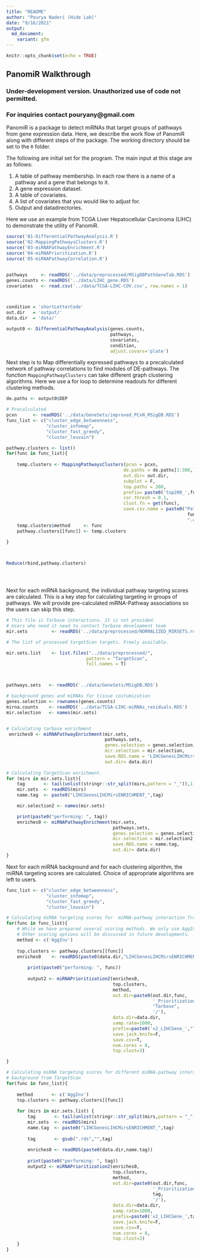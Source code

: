 ```yaml
---
title: "README"
author: "Pourya Naderi (Hide Lab)"
date: "9/16/2021"
output:
  md_document:
    variant: gfm
---
```


```r
knitr::opts_chunk$set(echo = TRUE)
```

## PanomiR Walkthrough
### Under-development version. Unauthorized use of code not permitted. 
### For inquiries contact pouryany@gmail.com

PanomiR is a package to detect miRNAs that target groups of pathways from gene expression data. Here, we describe the work flow of PanomiR along with different steps of the package. The working directory should be set to the `R` folder.


The following are initial set for the program. The main input at this stage are as follows:

1. A table of pathway membership. In each row there is a name of a pathway and a gene that belongs to it.
2. A gene expression dataset. 
3. A table of covariates. 
4. A list of covariates that you would like to adjust for. 
5. Output and datadirectories. 

Here we use an example from TCGA Liver Hepatocellular Carcinoma (LIHC) to demonstrate the utility of PanomiR.


```r
source('01-DifferentialPathwayAnalysis.R')
source('02-MappingPathwaysClusters.R')
source('03-miRNAPathwayEnrichment.R')
source('04-miRNAPrioritization.R')
source('05-miRNAPathwayCorrelation.R')


pathways     <- readRDS('../data/preprocessed/MSigDBPathGeneTab.RDS')
genes.counts <- readRDS('../data/LIHC_gene.RDS')
covariates   <- read.csv('../data/TCGA-LIHC-COV.csv', row.names = 1)



condition = 'shortLetterCode'
out.dir   = 'output/'
data.dir  = 'data/'

output0 <- DifferentialPathwayAnalysis(genes.counts,
                                       pathways,
                                       covariates,
                                       condition,
                                       adjust.covars='plate')


```



Next step is to Map differentially expressed pathways to a precalculated network of pathway correlations to find modules of DE-pathways. The function `MappingPathwayClusters` can take different graph clustering algorithms. Here we use a for loop to determine readouts for different clustering methods. 

```r

de.paths <- output0$DEP

# Precalculated
pcxn      <- readRDS('../data/GeneSets/improved_PCxN_MSigDB.RDS')
func_list <- c("cluster_edge_betweenness",
               "cluster_infomap",
               "cluster_fast_greedy",
               "cluster_louvain")

pathway.clusters <- list()
for(func in func_list){
    
    temp.clusters <- MappingPathwaysClusters(pcxn = pcxn, 
                                            de.paths = de.paths[1:300,],
                                            out.dir= out.dir,
                                            subplot = F, 
                                            top.paths = 200,
                                            prefix= paste0('top200_',func),
                                            cor.thresh = 0.1,
                                            clust.fn = get(func),
                                            save.csv.name = paste0("Pathways_",
                                                                    func,
                                                                    ".csv"))
    temp.clusters$method     <- func
    pathway.clusters[[func]] <- temp.clusters
    
}



Reduce(rbind,pathway.clusters)





```


Next for each miRNA background, the individual pathway targeting scores are calculated. This is a key step for calculating targeting in groups of pathways. We will provide pre-calculated miRNA-Pathway associations so the users can skip this step. 

```r



# This file is Tarbase interactions. It is not provided. 
# Users who need it need to contact Tarbase development team
mir.sets         <- readRDS('../data/preprocessed/NORMALIZED_MIRSETS.rds')

# The list of processed targetScan targets. Freely available. 

mir.sets.list    <- list.files("../data/preprocessed/",
                              pattern = "TargetScan",
                              full.names = T)



pathways.sets   <- readRDS('../data/GeneSets/MSigDB.RDS')

# background genes and miRNAs for tissue costumization
genes.selection <- rownames(genes.counts)
mirna.counts    <- readRDS('../data/TCGA-LIHC-miRNAs_residuals.RDS')
mir.selection   <- names(mir.sets)


# Calculating tarbase enrichment
 enriches0 <- miRNAPathwayEnrichment(mir.sets,
                                     pathways.sets,
                                     genes.selection = genes.selection,
                                     mir.selection = mir.selection,
                                     save.RDS.name = 'LIHCGenesLIHCMirsENRICHMENT_Tarbase.RDS',
                                     out.dir= data.dir)
 
# Calculating TargetScan enrichment.
for (mirs in mir.sets.list){
    tag       <- tail(unlist(stringr::str_split(mirs,pattern = "_")),1)
    mir.sets  <- readRDS(mirs)
    name.tag  <- paste0("LIHCGenesLIHCMirsENRICHMENT_",tag)

    mir.selection2 <- names(mir.sets)

    print(paste0("performing: ", tag))
    enriches0 <- miRNAPathwayEnrichment(mir.sets,
                                        pathways.sets,
                                        genes.selection = genes.selection,
                                        mir.selection = mir.selection2,
                                        save.RDS.name = name.tag,
                                        out.dir= data.dir)
}

```



Next for each miRNA background and for each clustering algorithm, the miRNA targeting scores are calculated. Choice of appropriate algorithms are left to users.

```r

func_list <- c("cluster_edge_betweenness",
               "cluster_infomap",
               "cluster_fast_greedy",
               "cluster_louvain")

# Calculating miRNA targeting scores for  miRNA-pathway interaction from Tarbase
for(func in func_list){
    # While we have prepared several scoring methods. We only use AggInv.
    # Other scoring options will be discussed in future developments.
    method <- c('AggInv')
    
    top.clusters <- pathway.clusters[[func]]
    enriches0    <- readRDS(paste0(data.dir,"LIHCGenesLIHCMirsENRICHMENT_Tarbase.RDS"))
    
        print(paste0("performing: ", func))
        
        output2 <- miRNAPrioritization2(enriches0,
                                        top.clusters,
                                        method,
                                        out.dir=paste0(out.dir,func,
                                                       '_Prioritization_',
                                                       "Tarbase",
                                                       '/'),
                                        data.dir=data.dir,
                                        samp.rate=1000,
                                        prefix=paste0('x2_LIHCGene_',"Tarbase"),
                                        save.jack.knife=F,
                                        save.csv=T,
                                        num.cores = 8,
                                        top.clust=3)

}

# Calculating miRNA targeting scores for different miRNA-pathway interaction 
# background from TargetScan
for(func in func_list){
    
    method       <- c('AggInv')
    top.clusters <- pathway.clusters[[func]]
    
    for (mirs in mir.sets.list) {
        tag       <- tail(unlist(stringr::str_split(mirs,pattern = "_")),1)
        mir.sets  <- readRDS(mirs)
        name.tag  <- paste0("LIHCGenesLIHCMirsENRICHMENT_",tag)
        
        tag       <- gsub(".rds","",tag)
        
        enriches0 <- readRDS(paste0(data.dir,name.tag))
        
        print(paste0("performing: ", tag))
        output2 <- miRNAPrioritization2(enriches0,
                                        top.clusters,
                                        method,
                                        out.dir=paste0(out.dir,func,
                                                       '_Prioritization_',
                                                       tag,
                                                       '/'),
                                        data.dir=data.dir,
                                        samp.rate=1000,
                                        prefix=paste0('x2_LIHCGene_',tag),
                                        save.jack.knife=F,
                                        save.csv=T,
                                        num.cores = 8,
                                        top.clust=3)
    }
}
```

